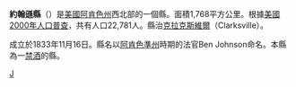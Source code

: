 {{noteTA
|T=zh-hans:约翰逊县 (阿肯色州);zh-hk:約翰遜縣 (阿肯色州);zh-tw:詹森郡 (阿肯色州);
}}
{{Otheruses|約翰遜縣|subject=美國阿肯色州的一個縣|other=同名的縣}}
<!--[[File:Map_of_Arkansas_highlighting_Johnson_County.svg|250px]]-->
{{Infobox U.S. County|
 |county  = 約翰遜縣
 |state = 阿肯色州
 |en county  = Johnson County
 |en state = Arkansas
 |seal = 
 |map size = 225
 |founded = 1833年11月16日
 |seat = [[克拉克斯維爾_(阿肯色州)|克拉克斯維爾]] 
 |area = 1,768 [[km²|km²]] (683 [[square_mile|mi²]])
 |area land  = 1,715 km² (662 mi²) 
 |area water = 53 km² (21 mi²)
 |area percentage = 3.01% 
 |census yr = 2000
 |pop = 22,781
 |density = 13
 |web = 
|}}
'''約翰遜縣'''（{{lang-en|Johnson County}}）是[[美國|美國]][[阿肯色州|阿肯色州]]西北部的一個縣。面積1,768平方公里。根據[[美國2000年人口普查|美國2000年人口普查]]，共有人口22,781人。縣治[[克拉克斯維爾_(阿肯色州)|克拉克斯維爾]]（Clarksville）。

成立於1833年11月16日。縣名以[[阿肯色準州|阿肯色準州]]時期的法官Ben Johnson命名。本縣為一[[禁酒|禁酒]]的縣。
{{約翰遜縣 (阿肯色州)}}
{{Arkansas}}
[[Category:阿肯色州行政区划|J]]